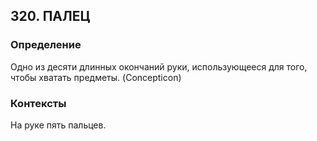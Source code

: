 ## 320. ПАЛЕЦ
### Определение
Одно из десяти длинных окончаний руки, использующееся для того, чтобы хватать предметы. (Concepticon)

### Контексты
На руке пять пальцев.


